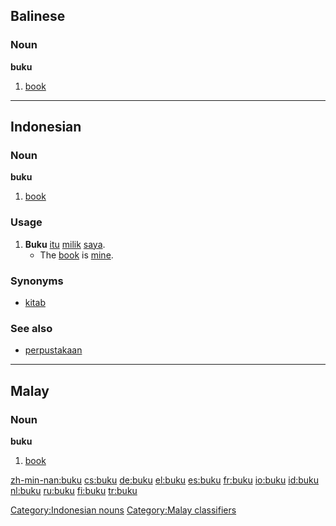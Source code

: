 ==Balinese==

===Noun===
'''buku'''

# [[book]]

----

==Indonesian==

===Noun===
'''buku'''

# [[book]]

===Usage===
{{rfc-header|Usage}}
# '''Buku''' [[itu]] [[milik]] [[saya]].
#* The [[book]] is [[mine]].

===Synonyms===
* [[kitab]]

===See also===
*[[perpustakaan]]

[[Category:Indonesian nouns]]

----

==Malay==

===Noun===
'''buku'''

# [[book]]

[[Category:Malay classifiers]]

[[zh-min-nan:buku]]
[[cs:buku]]
[[de:buku]]
[[el:buku]]
[[es:buku]]
[[fr:buku]]
[[io:buku]]
[[id:buku]]
[[nl:buku]]
[[ru:buku]]
[[fi:buku]]
[[tr:buku]]